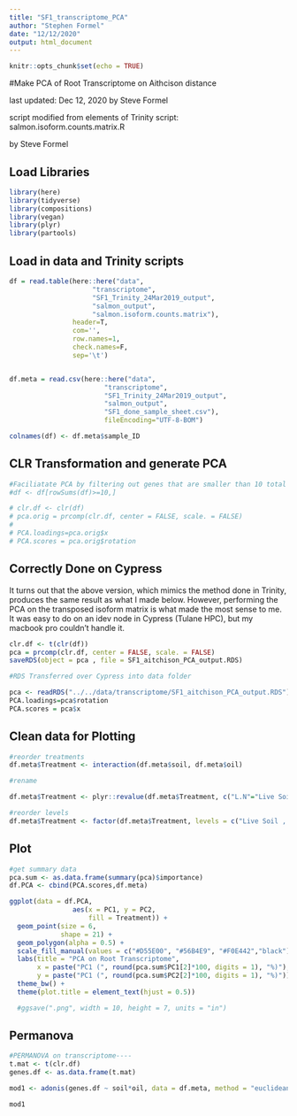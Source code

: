 ```yaml
---
title: "SF1_transcriptome_PCA"
author: "Stephen Formel"
date: "12/12/2020"
output: html_document
---
```


```r
knitr::opts_chunk$set(echo = TRUE)
```

#Make PCA of Root Transcriptome on Aithcison distance

last updated: Dec 12, 2020 by Steve Formel

script modified from elements of  Trinity script: salmon.isoform.counts.matrix.R

by Steve Formel

## Load Libraries

```r

library(here)
library(tidyverse)
library(compositions)
library(vegan)
library(plyr)
library(partools)


```

## Load in data and Trinity scripts

```r

df = read.table(here::here("data",
                     "transcriptome",
                     "SF1_Trinity_24Mar2019_output",
                     "salmon_output",
                     "salmon.isoform.counts.matrix"), 
                header=T,
                com='', 
                row.names=1,
                check.names=F,
                sep='\t')


df.meta = read.csv(here::here("data",
                        "transcriptome",
                        "SF1_Trinity_24Mar2019_output",
                        "salmon_output",
                        "SF1_done_sample_sheet.csv"), 
                        fileEncoding="UTF-8-BOM")

colnames(df) <- df.meta$sample_ID

```

## CLR Transformation and generate PCA

```r

#Faciliatate PCA by filtering out genes that are smaller than 10 total counts
#df <- df[rowSums(df)>=10,]

# clr.df <- clr(df)
# pca.orig = prcomp(clr.df, center = FALSE, scale. = FALSE)
# 
# PCA.loadings=pca.orig$x
# PCA.scores = pca.orig$rotation
```

## Correctly Done on Cypress

It turns out that the above version, which mimics the method done in Trinity, produces the same result as what I made below.  However, performing the PCA on the transposed isoform matrix is what made the most sense to me.  It was easy to do on an idev node in Cypress (Tulane HPC), but my macbook pro couldn't handle it.

```r

clr.df <- t(clr(df))
pca = prcomp(clr.df, center = FALSE, scale. = FALSE)
saveRDS(object = pca , file = SF1_aitchison_PCA_output.RDS)

#RDS Transferred over Cypress into data folder

pca <- readRDS("../../data/transcriptome/SF1_aitchison_PCA_output.RDS")
PCA.loadings=pca$rotation
PCA.scores = pca$x

```

## Clean data for Plotting

```r

#reorder treatments
df.meta$Treatment <- interaction(df.meta$soil, df.meta$oil)

#rename

df.meta$Treatment <- plyr::revalue(df.meta$Treatment, c("L.N"="Live Soil , No Oil", "S.N"="Autoclaved Soil , No Oil" , "L.Y" = "Live Soil , Oiled", "S.Y" = "Autoclaved Soil , Oiled"))

#reorder levels
df.meta$Treatment <- factor(df.meta$Treatment, levels = c("Live Soil , No Oil", "Live Soil , Oiled" , "Autoclaved Soil , No Oil", "Autoclaved Soil , Oiled"))

```

## Plot

```r

#get summary data
pca.sum <- as.data.frame(summary(pca)$importance)
df.PCA <- cbind(PCA.scores,df.meta)

ggplot(data = df.PCA, 
                aes(x = PC1, y = PC2, 
                    fill = Treatment)) +
  geom_point(size = 6,
             shape = 21) +
  geom_polygon(alpha = 0.5) + 
  scale_fill_manual(values = c("#D55E00", "#56B4E9", "#F0E442","black")) +
  labs(title = "PCA on Root Transcriptome",
       x = paste("PC1 (", round(pca.sum$PC1[2]*100, digits = 1), "%)"),
       y = paste("PC1 (", round(pca.sum$PC2[2]*100, digits = 1), "%)")) +
  theme_bw() +
  theme(plot.title = element_text(hjust = 0.5))

  #ggsave(".png", width = 10, height = 7, units = "in")

```


## Permanova
```r

#PERMANOVA on transcriptome----
t.mat <- t(clr.df)
genes.df <- as.data.frame(t.mat)

mod1 <- adonis(genes.df ~ soil*oil, data = df.meta, method = "euclidean") #took about 1 min at home

mod1

```


